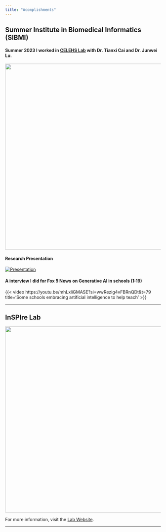 ```yaml
---
title: "Acomplishments"
---
```


## Summer Institute in Biomedical Informatics (SIBMI)

#### Summer 2023 I worked in [CELEHS Lab](https://celehs.hms.harvard.edu/) with Dr. Tianxi Cai and Dr. Junwei Lu.

![](images/hms.jpeg){width="600"}

#### Research Presentation

[![Presentation](images/SIBMIPres.png)](docs/PDF_Files/SIBMI_Final_Presentation.pdf)

#### A interview I did for Fox 5 News on Generative AI in schools (1:19)

{{< video https://youtu.be/mhLxliGMASE?si=wwRezig4vFBRnQDt&t=79 title='Some schools embracing artificial intelligence to help teach' >}} 

------------------------------------------------------------------------

## InSPIre Lab

![](images/Inspire.png){width="600"}

For more information, visit the [Lab Website](https://inspire.cs.duke.edu/).

------------------------------------------------------------------------
